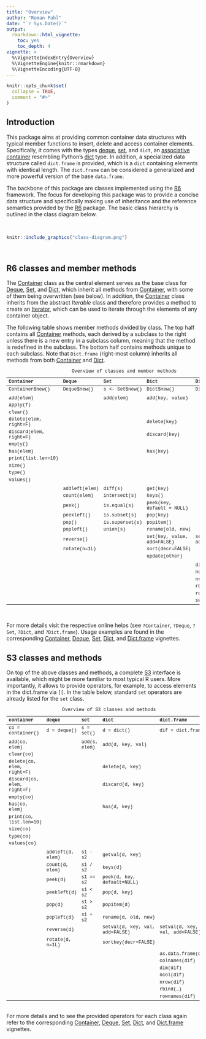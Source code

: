 ```yaml
---
title: "Overview"
author: "Roman Pahl"
date: "`r Sys.Date()`"
output:
  rmarkdown::html_vignette:
    toc: yes
    toc_depth: 4
vignette: >
  %\VignetteIndexEntry{Overview}
  %\VignetteEngine{knitr::rmarkdown}
  %\VignetteEncoding{UTF-8}
---
```


```r
knitr::opts_chunk$set(
  collapse = TRUE,
  comment = "#>"
)
```

## Introduction

This package aims at providing common container data structures with typical member functions to insert, delete and access container elements. Specifically, it comes with the types [deque](https://en.wikipedia.org/wiki/Double-ended_queue), [set](https://en.wikipedia.org/wiki/Set_(abstract_data_type)), and `dict`, an [associative container](https://en.wikipedia.org/wiki/Associative_containers) resembling Python's [dict](https://docs.python.org/3/tutorial/datastructures.html#dictionaries) type. In addition, a specialized data structure called `dict.frame` is provided, which is a `dict` containing elements with identical length. The `dict.frame` can be considered a generalized and more powerful version of the base `data.frame`.

The backbone of this package are classes implemented using the [R6](https://CRAN.R-project.org/package=R6) framework. The focus for developing this package was to provide a concise data structure and specifically making use of inheritance and the reference semantics provided by the [R6](https://CRAN.R-project.org/package=R6) package. The basic class hierarchy is outlined in the class diagram below.

</br>
```r
knitr::include_graphics("class-diagram.png")
```

</br>

## R6 classes and member methods

The [Container](Container.html) class as the central element serves as the base class for [Deque](Deque.html), [Set](Set.html), and [Dict](Dict.html), which inherit all methods from [Container](Container.html), with some of them being overwritten (see below). In addition, the [Container](Container.html) class inherits from the abstract *Iterable* class and therefore provides a method to create an [Iterator](Iterator.html), which can be used to iterate through the elements of any container object.

The following table shows member methods divided by class. The top half contains all [Container](Container.html) methods, each derived by a subclass to the right unless there is a new entry in a subclass column, meaning that the method is redefined in the subclass. The bottom half contains methods unique to each subclass. Note that `Dict.frame` (right-most column) inherits all methods from both [Container](Container.html) and [Dict](Dict.html).

```{=html}
<style type="text/css">
  table{
  font-size: 9pt;
  font-family: Courier New;
  font-style:monospace
}
</style>
```
| Container              | Deque         | Set            | Dict                       | Dict.frame     |
| :----------------------| :-------------| :--------------| :--------------------------| :--------------|
| Container\$new()       | Deque\$new()  | s <- Set\$new()| Dict\$new()                | Dict.frame\$new() |
|                        |               |                |                            |                |
| add(elem)              |               | add(elem)      | add(key, value)            |                |
| apply(f)               |               |                |                            |                |
| clear()                |               |                |                            |                |
| delete(elem, right=F)  |               |                | delete(key)                |                |
| discard(elem, right=F) |               |                | discard(key)               |                |
| empty()                |               |                |                            |                |
| has(elem)              |               |                | has(key)                   |                |
| print(list.len=10)     |               |                |                            |                |
| size()                 |               |                |                            |                |
| type()                 |               |                |                            |                |
| values()               |               |                |                            |                |
|                        |               |                |                            |                |
|                        | addleft(elem) | diff(s)        | get(key)                   |                |
|                        | count(elem)   | intersect(s)   | keys()                     |                |
|                        | peek()        | is.equal(s)    | peek(key, default = NULL)  |                |
|                        | peekleft()    | is.subset(s)   | pop(key)                   |                |
|                        | pop()         | is.superset(s) | popitem()                  |                |
|                        | popleft()     | union(s)       | rename(old, new)           |                |
|                        | reverse()     |                | set(key, value, add=FALSE) | set(key, value, add=FALSE) |
|                        | rotate(n=1L)  |                | sort(decr=FALSE)           |                |
|                        |               |                |  update(other)             |                |
|                        |               |                |                            |                |
|                        |               |                |                            | dim()          |
|                        |               |                |                            | ncol()         |
|                        |               |                |                            | nrow()         |
|                        |               |                |                            | rbind(other)   |
|                        |               |                |                            | rownames()     |
|                        |               |                |                            | set_rownames   |

Table: Overview of classes and member methods

</br>

For more details visit the respective online helps (see `?Container`, `?Deque`, `?Set`, `?Dict`, and `?Dict.frame`). Usage examples are found in the corresponding [Container](Container.html), [Deque](Deque.html), [Set](Set.html), [Dict](Dict.html), and [Dict.frame](Dict.frame) vignettes.


## S3 classes and methods

On top of the above classes and methods, a complete [S3](http://adv-r.had.co.nz/S3.html) interface is available, which might be more familiar to most typical R users. More importantly, it allows to provide operators, for example, to access elements in the dict.frame via `[[`. In the table below, standard `set` operators are already listed for the `set` class.

| container                    | deque               | set              | dict                         | dict.frame         |
| :----------------------------| :-------------------| :----------------| :----------------------------| :------------------|
|  co = container()            |  d = deque()        |  s = set()       |  d = dict()                  | dif = dict.frame() |
|                              |                     |                  |                              |                    |
|  add(co, elem)               |                     |  add(s, elem)    |  add(d, key, val)            |                    |
|  clear(co)                   |                     |                  |                              |                    |
|  delete(co, elem, right=F)   |                     |                  |  delete(d, key)              |                    |
|  discard(co, elem, right=F)  |                     |                  |  discard(d, key)             |                    |
|  empty(co)                   |                     |                  |                              |                    |
|  has(co, elem)               |                     |                  |  has(d, key)                 |                    |
|  print(co, list.len=10)      |                     |                  |                              |                    |
|  size(co)                    |                     |                  |                              |                    |
|  type(co)                    |                     |                  |                              |                    |
|  values(co)                  |                     |                  |                              |                    |
|                              |                     |                  |                              |                    |
|                              |  addleft(d, elem)   |  s1 - s2         |  getval(d, key)              |                    |
|                              |  count(d, elem)     |  s1 / s2         |  keys(d)                     |                    |
|                              |  peek(d)            |  s1 == s2        |  peek(d, key, default=NULL)  |                    |
|                              |  peekleft(d)        |  s1 < s2         |  pop(d, key)                 |                    |
|                              |  pop(d)             |  s1 > s2         |  popitem(d)                  |                    |
|                              |  popleft(d)         |  s1 + s2         |  rename(d, old, new)         |                    |
|                              |  reverse(d)         |                  |  setval(d, key, val, add=FALSE)|setval(d, key, val, add=FALSE)    |
|                              |  rotate(d, n=1L)    |                  |  sortkey(decr=FALSE)         |                    |
|                              |                     |                  |                              |                    |
|                              |                     |                  |                              |  as.data.frame(dif)|
|                              |                     |                  |                              |  colnames(dif)     |
|                              |                     |                  |                              |  dim(dif)          |
|                              |                     |                  |                              |  ncol(dif)         |
|                              |                     |                  |                              |  nrow(dif)         |
|                              |                     |                  |                              |  rbind(...)        |
|                              |                     |                  |                              |  rownames(dif)     |

Table: Overview of S3 classes and methods

</br>
For more details and to see the provided operators for each class again refer to the corresponding [Container](Container.html), [Deque](Deque.html), [Set](Set.html), [Dict](Dict.html), and [Dict.frame](Dict.frame) vignettes.
